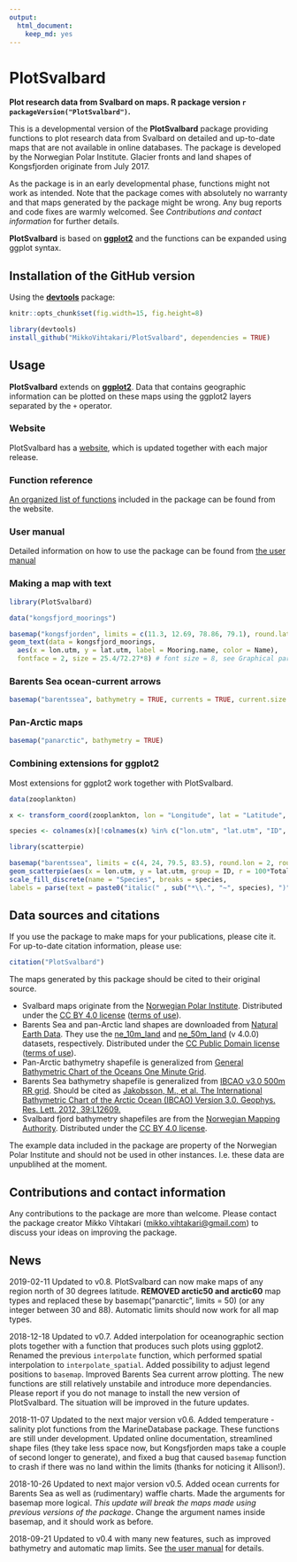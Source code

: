 ```yaml
---
output: 
  html_document: 
    keep_md: yes
---
```

PlotSvalbard
======
**Plot research data from Svalbard on maps. R package version `r packageVersion("PlotSvalbard")`.**

This is a developmental version of the **PlotSvalbard** package providing functions to plot research data from Svalbard on detailed and up-to-date maps that are not available in online databases. The package is developed by the Norwegian Polar Institute. Glacier fronts and land shapes of Kongsfjorden originate from July 2017.

As the package is in an early developmental phase, functions might not work as intended. Note that the package comes with absolutely no warranty and that maps generated by the package might be wrong. Any bug reports and code fixes are warmly welcomed. See *Contributions and contact information* for further details.

**PlotSvalbard** is based on [**ggplot2**](http://ggplot2.tidyverse.org/reference/) and the functions can be expanded using ggplot syntax.

Installation of the GitHub version
-------
Using the [**devtools**](https://cran.r-project.org/web/packages/devtools/index.html) package:

```r
knitr::opts_chunk$set(fig.width=15, fig.height=8)
```

```r
library(devtools)
install_github("MikkoVihtakari/PlotSvalbard", dependencies = TRUE)
```

Usage
-------
**PlotSvalbard** extends on [**ggplot2**](http://ggplot2.tidyverse.org/reference/). Data that contains geographic information can be plotted on these maps using the ggplot2 layers separated by the `+` operator.

### Website

PlotSvalbard has a [website](https://mikkovihtakari.github.io/PlotSvalbard/index.html), which is updated together with each major release.

### Function reference

[An organized list of functions](https://mikkovihtakari.github.io/PlotSvalbard/reference/index.html) included in the package can be found from the website.

### User manual

Detailed information on how to use the package can be found from [the user manual](https://mikkovihtakari.github.io/PlotSvalbard/articles/PlotSvalbard_user_manual.html) 

### Making a map with text

```r
library(PlotSvalbard)

data("kongsfjord_moorings")

basemap("kongsfjorden", limits = c(11.3, 12.69, 78.86, 79.1), round.lat = 0.05, round.lon = 0.5) + 
geom_text(data = kongsfjord_moorings,
  aes(x = lon.utm, y = lat.utm, label = Mooring.name, color = Name), 
  fontface = 2, size = 25.4/72.27*8) # font size = 8, see Graphical parameters
```

### Barents Sea ocean-current arrows

```r
basemap("barentssea", bathymetry = TRUE, currents = TRUE, current.size = "scaled")
```

### Pan-Arctic maps

```r
basemap("panarctic", bathymetry = TRUE)
```

### Combining extensions for ggplot2

Most extensions for ggplot2 work together with PlotSvalbard.

```r
data(zooplankton)

x <- transform_coord(zooplankton, lon = "Longitude", lat = "Latitude", bind = TRUE)

species <- colnames(x)[!colnames(x) %in% c("lon.utm", "lat.utm", "ID", "Longitude", "Latitude", "Total")]

library(scatterpie)

basemap("barentssea", limits = c(4, 24, 79.5, 83.5), round.lon = 2, round.lat = 1) +
geom_scatterpie(aes(x = lon.utm, y = lat.utm, group = ID, r = 100*Total), data = x, cols = species, size = 0.1) +
scale_fill_discrete(name = "Species", breaks = species, 
labels = parse(text = paste0("italic(" , sub("*\\.", "~", species), ")")))
```

Data sources and citations
-------

If you use the package to make maps for your publications, please cite it. For up-to-date citation information, please use:

```r
citation("PlotSvalbard")
```

The maps generated by this package should be cited to their original source. 

- Svalbard maps originate from the [Norwegian Polar Institute](http://geodata.npolar.no/). Distributed under the [CC BY 4.0 license](https://creativecommons.org/licenses/by/4.0/) ([terms of use](http://geodata.npolar.no/bruksvilkar/)).
- Barents Sea and pan-Arctic land shapes are downloaded from [Natural Earth Data](http://www.naturalearthdata.com). They use the [ne_10m_land](http://www.naturalearthdata.com/downloads/10m-physical-vectors/) and [ne_50m_land](http://www.naturalearthdata.com/downloads/50m-physical-vectors/) (v 4.0.0) datasets, respectively. Distributed under the [CC Public Domain license](https://creativecommons.org/publicdomain/) ([terms of use](http://www.naturalearthdata.com/about/terms-of-use/)).
- Pan-Arctic bathymetry shapefile is generalized from [General Bathymetric Chart of the Oceans One Minute Grid](https://www.gebco.net/data_and_products/gridded_bathymetry_data/gebco_one_minute_grid/).
- Barents Sea bathymetry shapefile is generalized from [IBCAO v3.0 500m RR grid](https://www.ngdc.noaa.gov/mgg/bathymetry/arctic/ibcaoversion3.html). Should be cited as [Jakobsson, M., et al. The International Bathymetric Chart of the Arctic Ocean (IBCAO) Version 3.0. Geophys. Res. Lett. 2012, 39:L12609.](https://www.ngdc.noaa.gov/mgg/bathymetry/arctic/2012GL052219.pdf)
- Svalbard fjord bathymetry shapefiles are from the [Norwegian Mapping Authority](https://kartkatalog.geonorge.no/metadata/kartverket/dybdedata/2751aacf-5472-4850-a208-3532a51c529a). Distributed under the [CC BY 4.0 license](https://creativecommons.org/licenses/by/4.0/).

The example data included in the package are property of the Norwegian Polar Institute and should not be used in other instances. I.e. these data are unpublihed at the moment.

Contributions and contact information
-------
Any contributions to the package are more than welcome. Please contact the package creator Mikko Vihtakari (<mikko.vihtakari@gmail.com>) to discuss your ideas on improving the package.

News
--------
2019-02-11 Updated to v0.8. PlotSvalbard can now make maps of any region north of 30 degrees latitude. **REMOVED arctic50 and arctic60** map types and replaced these by basemap("panarctic", limits = 50) (or any integer between 30 and 88). Automatic limits should now work for all map types. 

2018-12-18 Updated to v0.7. Added interpolation for oceanographic section plots together with a function that produces such plots using ggplot2. Renamed the previous `interpolate` function, which performed spatial interpolation to `interpolate_spatial`. Added possibility to adjust legend positions to `basemap`. Improved Barents Sea current arrow plotting. The new functions are still relatively unstabile and introduce more dependancies. Please report if you do not manage to install the new version of PlotSvalbard. The situation will be improved in the future updates.

2018-11-07 Updated to the next major version v0.6. Added temperature - salinity plot functions from the MarineDatabase package. These functions are still under development. Updated online documentation, streamlined shape files (they take less space now, but Kongsfjorden maps take a couple of second longer to generate), and fixed a bug that caused `basemap` function to crash if there was no land within the limits (thanks for noticing it Allison!). 

2018-10-26 Updated to next major version v0.5. Added ocean currents for Barents Sea as well as (rudimentary) waffle charts. Made the arguments for basemap more logical. *This update will break the maps made using previous versions of the package*. Change the argument names inside basemap, and it should work as before.

2018-09-21 Updated to v0.4 with many new features, such as improved bathymetry and automatic map limits. See [the user manual](https://mikkovihtakari.github.io/PlotSvalbard/articles/PlotSvalbard_user_manual.html) for details. 
